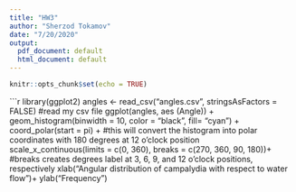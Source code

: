 ```yaml
---
title: "HW3"
author: "Sherzod Tokamov"
date: "7/20/2020"
output:
  pdf_document: default
  html_document: default
---
```


```r
knitr::opts_chunk$set(echo = TRUE)
```

```r
library(ggplot2)
angles <- read_csv("angles.csv", stringsAsFactors = FALSE) #read my csv file
ggplot(angles, aes (Angle)) +
  geom_histogram(binwidth = 10, color = "black", fill= "cyan")  +
  coord_polar(start = pi) + #this will convert the histogram into polar coordinates with 180 degrees at 12 o'clock position
  scale_x_continuous(limits = c(0, 360), breaks = c(270, 360, 90, 180))+ #breaks creates degrees label at 3, 6, 9, and 12 o'clock positions, respectively
  xlab("Angular distribution of campalydia with respect to water flow")+
  ylab("Frequency")